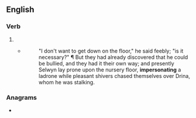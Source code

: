 ==English==

===Verb===
{{head|en|present participle}}

# {{present participle of|impersonate|lang=en|nocat=1}}
#* {{RQ:Chmbrs YngrSt|I}}
#*: "I don't want to get down on the floor," he said feebly; "is it necessary?" &para; But they had already discovered that he could be bullied, and they had it their own way; and presently Selwyn lay prone upon the nursery floor, '''impersonating''' a ladrone while pleasant shivers chased themselves over Drina, whom he was stalking.

===Anagrams===
* {{anagrams|en|impregnations}}